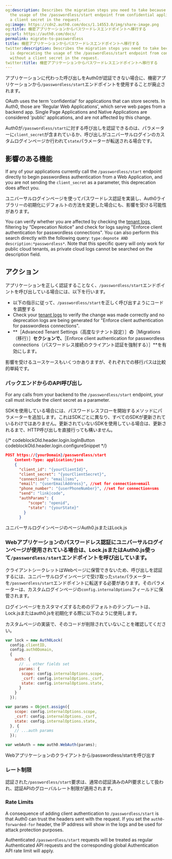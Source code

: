 ```yaml
---
og:description: Describes the migration steps you need to take because Auth0 is deprecating
  the usage of the /passwordless/start endpoint from confidential applications without
  a client secret in the request.
og:image: https://cdn2.auth0.com/docs/1.14553.0/img/share-image.png
og:title: 機密アプリケーションからパスワードレスエンドポイントへ移行する
og:url: https://auth0.com/docs/
permalink: migrate-to-passwordless
title: 機密アプリケーションからパスワードレスエンドポイントへ移行する
twitter:description: Describes the migration steps you need to take because Auth0
  is deprecating the usage of the /passwordless/start endpoint from confidential applications
  without a client secret in the request.
twitter:title: 機密アプリケーションからパスワードレスエンドポイントへ移行する
---
```


アプリケーションに代わった呼び出しをAuth0が認証できない場合に、機密アプリケーションから`/passwordless/start`エンドポイントを使用することが廃止されます。

<Tooltip tip="OAuth 2.0: Authorization framework that defines authorization protocols and workflows." cta="View Glossary" href="/docs/glossary?term=OAuth">OAuth</Tooltip> uses the term 'confidential' for applications that can store secrets. In Auth0, those are 'Regular Web Applications', which serve web pages from a backend app. Single Page Applications and Native Applications are considered 'public' applications, and are not affected by this change.

Auth0が`/passwordless/start`に対する呼び出しを認証できるのは、パラメーターに`client_secret`が含まれているか、呼び出しがユニバーサルログインのカスタムログインページか行われて`state`パラメーターが転送される場合です。

## 影響のある機能

If any of your applications currently call the `/passwordless/start` endpoint directly to begin <Tooltip tip="Passwordless: Form of authentication that does not rely on a password as the first factor." cta="View Glossary" href="/docs/glossary?term=passwordless">passwordless</Tooltip> authentication from a Web Application, and you are not sending the `client_secret` as a parameter, this deprecation does affect you.

ユニバーサルログインページを使ってパスワードレス認証を実装し、Auth0ライブラリーの初期化にデフォルトの方法を変更した場合にも、影響を受ける可能性があります。

You can verify whether you are affected by checking the [tenant logs](https://manage.auth0.com/#/logs), filtering by "Deprecation Notice" and check for logs saying "Enforce client authentication for passwordless connections". You can also perform this search directly with the following query: `type:depnote AND description:*passwordless*`. Note that this specific query will only work for public cloud tenants, as private cloud logs cannot be searched on the description field.

## アクション

アプリケーションを正しく認証することなく、`/passwordless/start`エンドポイントを呼び出している場合には、以下を行います。

* 以下の指示に従って、`/passwordless/start`を正しく呼び出すようにコードを調整する
* Check your [tenant logs](https://manage.auth0.com/#/logs) to verify the change was made correctly and no deprecation logs are being generated for "Enforce client authentication for passwordless connections".
* **［Advanced Tenant Settings（高度なテナント設定）］**の**［Migrations（移行）］**セクションで、**［Enforce client authentication for passwordless connections（パスワードレス接続のクライアント認証を強制する）］**を有効にします。

影響を受けるユースケースもいくつかありますが、それぞれでの移行パスは比較的単純です。

### バックエンドからのAPI呼び出し

For any calls from your backend to the `/passwordless/start` endpoint, your call must include the <Tooltip tip="Client Secret: Secret used by a client (application) to authenticate with the Authorization Server; it should be known to only the client and the Authorization Server and must be sufficiently random to not be guessable." cta="View Glossary" href="/docs/glossary?term=client+secret">client secret</Tooltip> as a parameter.

SDKを使用している場合には、パスワードレスフローを開始するメソッドにパラメーターを追加します。これはSDKごとに異なり、すべてのSDKが更新されているわけではありません。更新されていないSDKを使用している場合は、更新されるまで、HTTP呼び出しを直接行っても構いません。

{/* codeblockOld.header.login.logInButton codeblockOld.header.login.configureSnippet */}

```json lines
POST https://{yourDomain}/passwordless/start
    Content-Type: application/json
    {
      "client_id": "{yourClientId}",
      "client_secret": "{yourClientSecret}",
      "connection": "email|sms",
      "email": "{userEmailAddress}", //set for connection=email
      "phone_number": "{userPhoneNumber}", //set for connection=sms
      "send": "link|code",
      "authParams": { 
          "scope": "openid",
          "state": "{yourState}"
        }
      }
```






ユニバーサルログインページのページAuth0.jsまたはLock.js

### Webアプリケーションのパスワードレス認証にユニバーサルログインページが使用されている場合は、Lock.jsまたはAuth0.js使って`/passwordless/start`エンドポイントを呼び出しています。

クライアントシークレットはWebページに保管できないため、呼び出しを認証するには、ユニバーサルログインページで受け取った`state`パラメーターを`/passwordless/start`エンドポイントに転送する必要があります。そのパラメーターは、カスタムログインページの`config.internalOptions`フィールドに保管されます。

ログインページをカスタマイズするためのデフォルトのテンプレートは、Lock.jsまたはauth0.jsを初期化する際に以下のように使用します。

カスタムページの実装で、そのコードが削除されていないことを確認してください。

```javascript lines
var lock = new Auth0Lock(
  config.clientID, 
  config.auth0Domain, 
  {
    auth: {
      // .. other fields set
      params: {
       scope: config.internalOptions.scope,
       _csrf: config.internalOptions._csrf,
       state: config.internalOptions.state,
      }
    }
  });
```






```javascript lines
var params = Object.assign({
    scope: config.internalOptions.scope,
    _csrf: config.internalOptions._csrf,
    state: config.internalOptions.state,
  }, {
    // ...auth params
  });

var webAuth = new auth0.WebAuth(params);
```






Webアプリケーションのクライアントから/passwordless/startを呼び出す

### レート制限

認証された`/passwordless/start`要求は、通常の認証済みのAPI要求として扱われ、認証APIのグローバルレート制限が適用されます。

### Rate Limits

A consequence of adding client authentication to `/passwordless/start` is that Auth0 can trust the headers sent with the request. If you set the `auth0-forwarded-for` header, the IP address will show in the logs and be used for <Tooltip tip="Attack Protection: Features that Auth0 provides to detect and mitigate attacks, including brute-force protection, suspicious IP throttling, breached password detection, bot detection, and adaptive multi-factor authentication." cta="View Glossary" href="/docs/glossary?term=attack+protection">attack protection</Tooltip> purposes.

Authenticated `/passwordless/start` requests will be treated as regular Authenticated API requests and the corresponding global Authentication API rate limit will apply.
